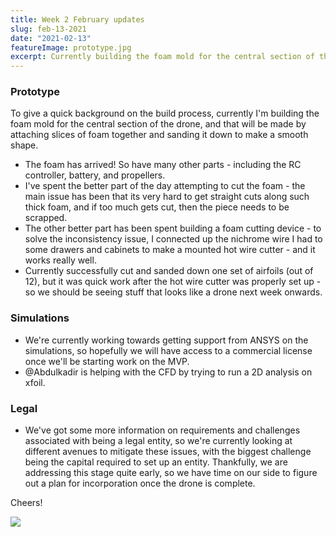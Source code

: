 ```yaml
---
title: Week 2 February updates
slug: feb-13-2021
date: "2021-02-13"
featureImage: prototype.jpg
excerpt: Currently building the foam mold for the central section of the drone, and that will be made by attaching slices of foam together and sanding it down to make a smooth shape.
---
```



### Prototype

To give a quick background on the build process, currently I'm building the foam mold for the central section of the drone, and that will be made by attaching slices of foam together and sanding it down to make a smooth shape.

- The foam has arrived! So have many other parts - including the RC controller, battery, and propellers.
- I've spent the better part of the day attempting to cut the foam - the main issue has been that its very hard to get straight cuts along such thick foam, and if too much gets cut, then the piece needs to be scrapped.
- The other better part has been spent building a foam cutting device - to solve the inconsistency issue, I connected up the nichrome wire I had to some drawers and cabinets to make a mounted hot wire cutter - and it works really well.
- Currently successfully cut and sanded down one set of airfoils (out of 12), but it was quick work after the hot wire cutter was properly set up - so we should be seeing stuff that looks like a drone next week onwards.

### Simulations

- We're currently working towards getting support from ANSYS on the simulations, so hopefully we will have access to a commercial license once we'll be starting work on the MVP.
- @Abdulkadir is helping with the CFD by trying to run a 2D analysis on xfoil.

### Legal

- We've got some more information on requirements and challenges associated with being a legal entity, so we're currently looking at different avenues to mitigate these issues, with the biggest challenge being the capital required to set up an entity. Thankfully, we are addressing this stage quite early, so we have time on our side to figure out a plan for incorporation once the drone is complete.

Cheers!

<div className="screenshots-update-container">
  <img src={image1feb13} className="update" />
</div>
